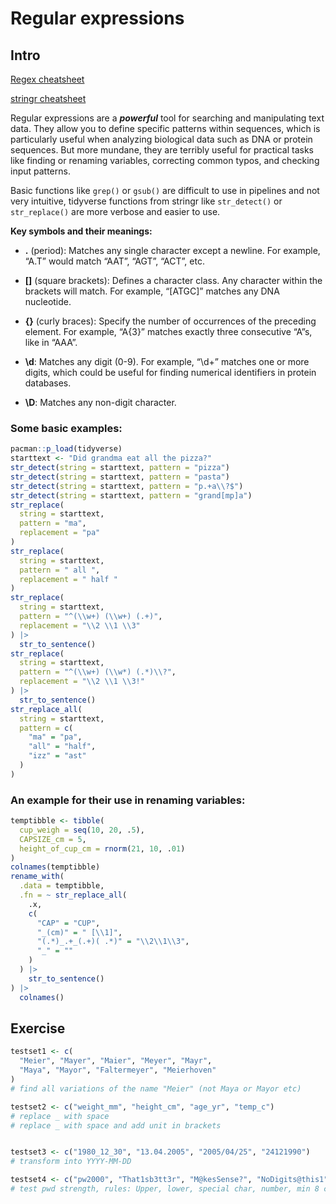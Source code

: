 # Regular expressions

## Intro

[Regex cheatsheet](https://rstudio.github.io/cheatsheets/regex.pdf)

[stringr cheatsheet](https://posit.co/wp-content/uploads/2022/10/strings-1.pdf)

Regular expressions are a ***powerful*** tool for searching and manipulating text data. They allow you to define specific patterns within sequences, which is particularly useful when analyzing biological data such as DNA or protein sequences. But more mundane, they are terribly useful for practical tasks like finding or renaming variables, correcting common typos, and checking input patterns.

Basic functions like `grep()` or `gsub()` are difficult to use in pipelines and not very intuitive, tidyverse functions from stringr like `str_detect()` or `str_replace()` are more verbose and easier to use.

**Key symbols and their meanings:**

-   **.** (period): Matches any single character except a newline. For example, "A.T" would match "AAT", "AGT", "ACT", etc.

-   **\[\]** (square brackets): Defines a character class. Any character within the brackets will match. For example, "\[ATGC\]" matches any DNA nucleotide.

-   **{}** (curly braces): Specify the number of occurrences of the preceding element. For example, "A{3}" matches exactly three consecutive "A"s, like in "AAA".

-   **\\d**: Matches any digit (0-9). For example, "\\d+" matches one or more digits, which could be useful for finding numerical identifiers in protein databases.

-   **\\D**: Matches any non-digit character.

### Some basic examples:

```{r}
pacman::p_load(tidyverse)
starttext <- "Did grandma eat all the pizza?"
str_detect(string = starttext, pattern = "pizza")
str_detect(string = starttext, pattern = "pasta")
str_detect(string = starttext, pattern = "p.+a\\?$")
str_detect(string = starttext, pattern = "grand[mp]a")
str_replace(
  string = starttext,
  pattern = "ma",
  replacement = "pa"
)
str_replace(
  string = starttext,
  pattern = " all ",
  replacement = " half "
)
str_replace(
  string = starttext,
  pattern = "^(\\w+) (\\w+) (.+)",
  replacement = "\\2 \\1 \\3"
) |>
  str_to_sentence()
str_replace(
  string = starttext,
  pattern = "^(\\w+) (\\w*) (.*)\\?",
  replacement = "\\2 \\1 \\3!"
) |>
  str_to_sentence()
str_replace_all(
  string = starttext,
  pattern = c(
    "ma" = "pa",
    "all" = "half",
    "izz" = "ast"
  )
)
```

### An example for their use in renaming variables:

```{r}
temptibble <- tibble(
  cup_weigh = seq(10, 20, .5),
  CAPSIZE_cm = 5,
  height_of_cup_cm = rnorm(21, 10, .01)
)
colnames(temptibble)
rename_with(
  .data = temptibble,
  .fn = ~ str_replace_all(
    .x,
    c(
      "CAP" = "CUP",
      "_(cm)" = " [\\1]",
      "(.*)_.+_(.+)( .*)" = "\\2\\1\\3",
      "_" = ""
    )
  ) |>
    str_to_sentence()
) |>
  colnames()
```

## Exercise

```{r}
testset1 <- c(
  "Meier", "Mayer", "Maier", "Meyer", "Mayr",
  "Maya", "Mayor", "Faltermeyer", "Meierhoven"
)
# find all variations of the name "Meier" (not Maya or Mayor etc)

testset2 <- c("weight_mm", "height_cm", "age_yr", "temp_c")
# replace _ with space
# replace _ with space and add unit in brackets


testset3 <- c("1980_12_30", "13.04.2005", "2005/04/25", "24121990")
# transform into YYYY-MM-DD

testset4 <- c("pw2000", "That1sb3tt3r", "M@kesSense?", "NoDigits@this1")
# test pwd strength, rules: Upper, lower, special char, number, min 8 char long
```

